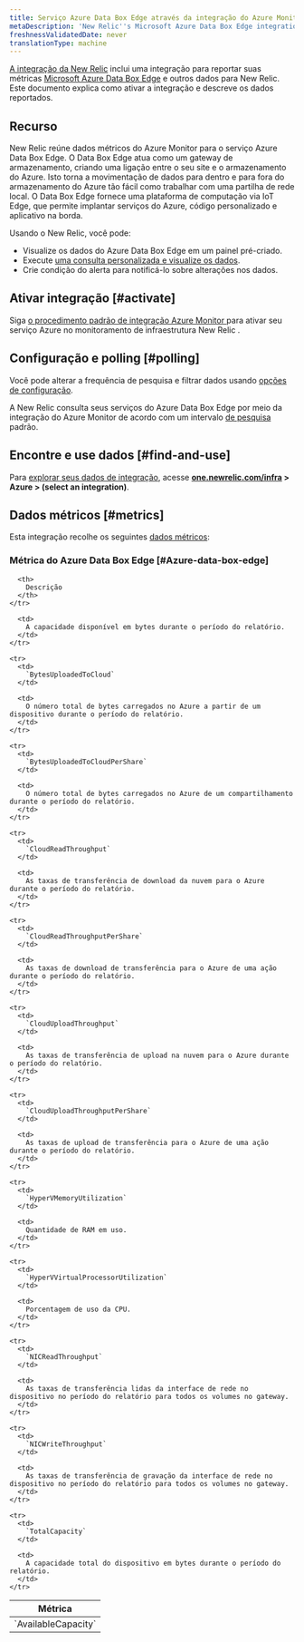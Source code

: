 ```yaml
---
title: Serviço Azure Data Box Edge através da integração do Azure Monitor
metaDescription: 'New Relic''s Microsoft Azure Data Box Edge integration: what data it reports and how to enable it.'
freshnessValidatedDate: never
translationType: machine
---
```


[A integração da New Relic](/docs/infrastructure/integrations-getting-started/getting-started/introduction-infrastructure-integrations) inclui uma integração para reportar suas métricas [Microsoft Azure Data Box Edge](https://azure.microsoft.com/en-us/updates/announcing-azure-data-box-edge/) e outros dados para New Relic. Este documento explica como ativar a integração e descreve os dados reportados.

## Recurso

New Relic reúne dados métricos do Azure Monitor para o serviço Azure Data Box Edge. O Data Box Edge atua como um gateway de armazenamento, criando uma ligação entre o seu site e o armazenamento do Azure. Isto torna a movimentação de dados para dentro e para fora do armazenamento do Azure tão fácil como trabalhar com uma partilha de rede local. O Data Box Edge fornece uma plataforma de computação via IoT Edge, que permite implantar serviços do Azure, código personalizado e aplicativo na borda.

Usando o New Relic, você pode:

* Visualize os dados do Azure Data Box Edge em um painel pré-criado.
* Execute [uma consulta personalizada e visualize os dados](/docs/infrastructure/integrations-getting-started/getting-started/use-integration-data-new-relic-insights).
* Crie condição do alerta para notificá-lo sobre alterações nos dados.

## Ativar integração [#activate]

Siga [o procedimento padrão de integração Azure Monitor ](/docs/infrastructure/microsoft-azure-integrations/azure-integrations-list/azure-monitor)para ativar seu serviço Azure no monitoramento de infraestrutura New Relic .

## Configuração e polling [#polling]

Você pode alterar a frequência de pesquisa e filtrar dados usando [opções de configuração](/docs/infrastructure/microsoft-azure-integrations/azure-integrations-list/azure-monitor/#settings).

A New Relic consulta seus serviços do Azure Data Box Edge por meio da integração do Azure Monitor de acordo com um intervalo [de pesquisa](/docs/infrastructure/microsoft-azure-integrations/azure-integrations-list/azure-monitor/#settings) padrão.

## Encontre e use dados [#find-and-use]

Para [explorar seus dados de integração](/docs/infrastructure/integrations/find-use-infrastructure-integration-data), acesse <DNT>**[one.newrelic.com/infra](https://one.newrelic.com/infra) > Azure > (select an integration)**</DNT>.

## Dados métricos [#metrics]

Esta integração recolhe os seguintes [dados métricos](/docs/infrastructure/integrations-getting-started/getting-started/understand-integration-data-data-types#metric):

### Métrica do Azure Data Box Edge [#Azure-data-box-edge]

<table>
  <thead>
    <tr>
      <th style={{ width: "300px" }}>
        Métrica
      </th>

      <th>
        Descrição
      </th>
    </tr>
  </thead>

  <tbody>
    <tr>
      <td>
        `AvailableCapacity`
      </td>

      <td>
        A capacidade disponível em bytes durante o período do relatório.
      </td>
    </tr>

    <tr>
      <td>
        `BytesUploadedToCloud`
      </td>

      <td>
        O número total de bytes carregados no Azure a partir de um dispositivo durante o período do relatório.
      </td>
    </tr>

    <tr>
      <td>
        `BytesUploadedToCloudPerShare`
      </td>

      <td>
        O número total de bytes carregados no Azure de um compartilhamento durante o período do relatório.
      </td>
    </tr>

    <tr>
      <td>
        `CloudReadThroughput`
      </td>

      <td>
        As taxas de transferência de download da nuvem para o Azure durante o período do relatório.
      </td>
    </tr>

    <tr>
      <td>
        `CloudReadThroughputPerShare`
      </td>

      <td>
        As taxas de download de transferência para o Azure de uma ação durante o período do relatório.
      </td>
    </tr>

    <tr>
      <td>
        `CloudUploadThroughput`
      </td>

      <td>
        As taxas de transferência de upload na nuvem para o Azure durante o período do relatório.
      </td>
    </tr>

    <tr>
      <td>
        `CloudUploadThroughputPerShare`
      </td>

      <td>
        As taxas de upload de transferência para o Azure de uma ação durante o período do relatório.
      </td>
    </tr>

    <tr>
      <td>
        `HyperVMemoryUtilization`
      </td>

      <td>
        Quantidade de RAM em uso.
      </td>
    </tr>

    <tr>
      <td>
        `HyperVVirtualProcessorUtilization`
      </td>

      <td>
        Porcentagem de uso da CPU.
      </td>
    </tr>

    <tr>
      <td>
        `NICReadThroughput`
      </td>

      <td>
        As taxas de transferência lidas da interface de rede no dispositivo no período do relatório para todos os volumes no gateway.
      </td>
    </tr>

    <tr>
      <td>
        `NICWriteThroughput`
      </td>

      <td>
        As taxas de transferência de gravação da interface de rede no dispositivo no período do relatório para todos os volumes no gateway.
      </td>
    </tr>

    <tr>
      <td>
        `TotalCapacity`
      </td>

      <td>
        A capacidade total do dispositivo em bytes durante o período do relatório.
      </td>
    </tr>
  </tbody>
</table>